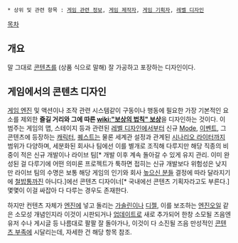  * 상위 및 관련 항목 : [[게임 관련 정보]], [[게임 제작자]], [[게임 기획자]], [[레벨 디자인]]

[[목차]]
== 개요 ==
말 그대로 [[콘텐츠]]를 (상품 식으로 말해) 잘 가공하고 포장하는 디자인이다.

== 게임에서의 콘텐츠 디자인 ==
[[게임 엔진]] 및 액션이나 조작 관련 시스템같이 구동이나 행동에 필요한 가장 기본적인 요소를 제외한 '''즐길 거리와 그에 따른 [[wiki:"보상의 법칙" 보상]]'''을 디자인하는 것이다. 이 범주는 게임의 맵, 스테이지 등과 관련된 [[레벨 디자인]]에서부터 신규 [[Mode]], [[이벤트]], 그 콘텐츠에 등장하는 [[캐릭터]], [[퀘스트]]는 물론 세계관 설정과 관계된 [[시나리오 라이터]]까지 범위가 다양하며, 세분화된 회사나 팀에선 이를 별개로 조직해 다루지만 해당 직종의 비중이 적은 신규 개발이나 라이브 팀[* 개발 이후 계속 돌아갈 수 있게 유지 관리. 이미 완성된 걸 다루기에 어떤 의미론 프로젝트가 툭하면 접히는 신규 개발보다 위험성은 낮지만 라이브 팀의 수명은 보통 해당 게임의 인기와 회사 [[높으신 분들]] 결정에 따라 달라지기에 [[철밥통]]까진 아니다.]에선 콘텐츠 디자이너[* 국내에선 콘텐츠 기획자라고도 부른다.] 몇몇이 이걸 싸잡아 다 다루는 경우도 존재한다.

하지만 컨텐츠 자체가 [[엔진]]에 넣고 돌리는 [[가솔린]]이나 [[디젤]], 이를 보조하는 [[엔진오일]] 같은 소모성 개념인지라 이것이 시판되거나 [[업데이트]]로 새로 추가되어 한창 소모될 즈음엔 유저 수나 게시글 등 나름대로 팔팔 잘 돌아가나, 이것이 다 소진될 즈음 만성적인 [[콘텐츠 부족]]에 시달리는데, 자세한 건 해당 항목 참조.
